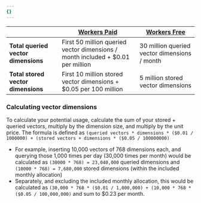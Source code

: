 ```yaml
---
{}
---
```


|                                     | [Workers Paid](/workers/platform/pricing/#workers)                               | [Workers Free](/workers/platform/pricing/#workers) |
| ----------------------------------- | -------------------------------------------------------------------------------- | -------------------------------------------------- |
| **Total queried vector dimensions** | First 50 million queried vector dimensions / month included + $0.01 per million  | 30 million queried vector dimensions / month       |
| **Total stored vector dimensions**  | First 10 million stored vector dimensions + $0.05 per 100 million                | 5 million stored vector dimensions                 |

### Calculating vector dimensions

To calculate your potential usage, calculate the sum of your stored + queried vectors, multiply by the dimension size, and multiply by the unit price. The formula is defined as `(queried vectors * dimensions * ($0.01 / 1000000) + (stored vectors + dimensions * ($0.05 / 100000000)`

- For example, inserting 10,000 vectors of 768 dimensions each, and querying those 1,000 times per day (30,000 times per month) would be calculated as `(30000 * 768) = 23,040,000` queried dimensions and `(10000 * 768) = 7,680,000` stored dimensions (within the included monthly allocation)
- Separately, and excluding the included monthly allocation, this would be calculated as `(30,000 * 768 * ($0.01 / 1,000,000) + (10,000 * 768 * ($0.05 / 100,000,000)` and sum to $0.23 per month.
